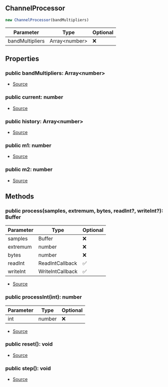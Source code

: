 ## ChannelProcessor


```typescript
new ChannelProcessor(bandMultipliers)
```
| Parameter | Type | Optional |
| ----------- | ----------- | ----------- |
| bandMultipliers | Array\<number> | ❌ |


## Properties
### public bandMultipliers: Array\<number>
- [Source](https://github.com/Androz2091/discord-player/blob/62d0fce/packages/equalizer/src/equalizer/ChannelProcessor.ts#L8)
### public current: number
- [Source](https://github.com/Androz2091/discord-player/blob/62d0fce/packages/equalizer/src/equalizer/ChannelProcessor.ts#L9)
### public history: Array\<number>
- [Source](https://github.com/Androz2091/discord-player/blob/62d0fce/packages/equalizer/src/equalizer/ChannelProcessor.ts#L7)
### public m1: number
- [Source](https://github.com/Androz2091/discord-player/blob/62d0fce/packages/equalizer/src/equalizer/ChannelProcessor.ts#L10)
### public m2: number
- [Source](https://github.com/Androz2091/discord-player/blob/62d0fce/packages/equalizer/src/equalizer/ChannelProcessor.ts#L11)

## Methods
### public process(samples, extremum, bytes, readInt?, writeInt?): Buffer
| Parameter | Type | Optional |
| ----------- | ----------- | ----------- |
| samples | Buffer | ❌ |
| extremum | number | ❌ |
| bytes | number | ❌ |
| readInt | ReadIntCallback | ✅ |
| writeInt | WriteIntCallback | ✅ |


- [Source](https://github.com/Androz2091/discord-player/blob/62d0fce/packages/equalizer/src/equalizer/ChannelProcessor.ts#L43)
### public processInt(int): number
| Parameter | Type | Optional |
| ----------- | ----------- | ----------- |
| int | number | ❌ |


- [Source](https://github.com/Androz2091/discord-player/blob/62d0fce/packages/equalizer/src/equalizer/ChannelProcessor.ts#L21)
### public reset(): void
- [Source](https://github.com/Androz2091/discord-player/blob/62d0fce/packages/equalizer/src/equalizer/ChannelProcessor.ts#L72)
### public step(): void
- [Source](https://github.com/Androz2091/discord-player/blob/62d0fce/packages/equalizer/src/equalizer/ChannelProcessor.ts#L58)
